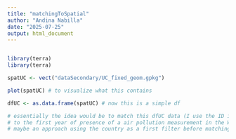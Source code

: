 ```yaml
---
title: "matchingToSpatial"
author: "Andina Nabilla"
date: "2025-07-25"
output: html_document
---
```


```r

```

```r
library(terra)
library(terra)

spatUC <- vect("dataSecondary/UC_fixed_geom.gpkg")

plot(spatUC) # to visualize what this contains

dfUC <- as.data.frame(spatUC) # now this is a simple df

# essentially the idea would be to match this dfUC data (I use the ID in all city-level analysis) from the name (UC_NM_MN first and maybe explore UC_NM_LST)
# to the first year of presence of a air pollution measurement in the WHO dataset (consolidated city name)
# maybe an approach using the country as a first filter before matching is a good solution here too.



```


